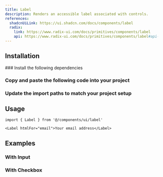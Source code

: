 ```yaml
---
title: Label
description: Renders an accessible label associated with controls.
references:
  shadcnUiLink: https://ui.shadcn.com/docs/components/label
  radix:
    link: https://www.radix-ui.com/docs/primitives/components/label
    api: https://www.radix-ui.com/docs/primitives/components/label#api-reference
---
```


<ComponentPreview name="label" withRecipe />

## Installation

<Steps>
### Install the following dependencies

<InstallTabs pkg="@radix-ui/react-label" />

### Copy and paste the following code into your project

<ComponentSource name="label" />

### Update the import paths to match your project setup

</Steps>

## Usage

```tsx
import { Label } from '@/components/ui/label'
```
```tsx
<Label htmlFor="email">Your email address</Label>
```

## Examples

### With Input
<ComponentPreview name="label" file= "with-input"/>

### With Checkbox
<ComponentPreview name="label"/>
